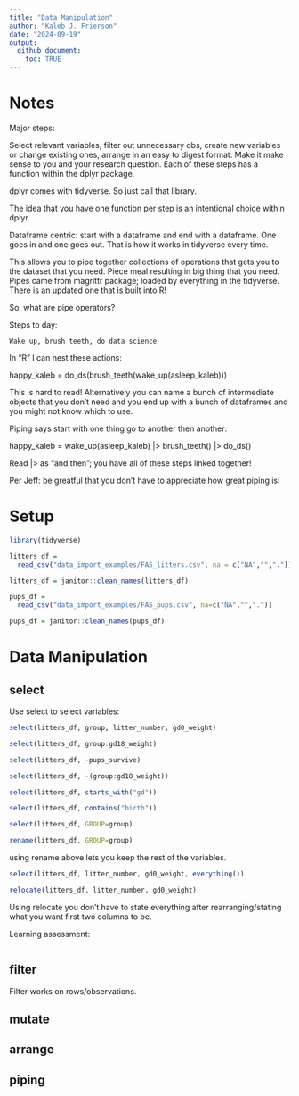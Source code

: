 ```yaml
---
title: "Data Manipulation"
author: "Kaleb J. Frierson"
date: "2024-09-19"
output: 
  github_document:
    toc: TRUE
---
```


# Notes

Major steps: 

Select relevant variables, filter out unnecessary obs, create new variables or change existing ones, arrange in an easy to digest format. Make it make sense to you and your research question. Each of these steps has a function within the dplyr package. 

dplyr comes with tidyverse. So just call that library. 

  The idea that you have one function per step is an intentional choice       within dplyr. 
  
  Dataframe centric: start with a dataframe and end with a dataframe. One     goes in and one goes out. That is how it works in tidyverse every time. 
  
  This allows you to pipe together collections of operations that gets you    to the dataset that you need. Piece meal resulting in big thing that you    need. Pipes came from magrittr package; loaded by everything in the         tidyverse. There is an updated one that is built into R!

So, what are pipe operators? 

  Steps to day: 
    
    Wake up, brush teeth, do data science
    
In "R" I can nest these actions: 

happy_kaleb = do_ds(brush_teeth(wake_up(asleep_kaleb)))

This is hard to read! Alternatively you can name a bunch of intermediate objects that you don't need and you end up with a bunch of dataframes and you might not know which to use. 

Piping says start with one thing go to another then another: 

happy_kaleb = 
wake_up(asleep_kaleb) |>
brush_teeth() |>
do_ds()

Read |> as "and then"; you have all of these steps linked together!

Per Jeff: be greatful that you don't have to appreciate how great piping is!

# Setup

```r
library(tidyverse)
```

```r
litters_df = 
  read_csv("data_import_examples/FAS_litters.csv", na = c("NA","","."))

litters_df = janitor::clean_names(litters_df) 
```

```r
pups_df = 
  read_csv("data_import_examples/FAS_pups.csv", na=c("NA","","."))

pups_df = janitor::clean_names(pups_df)
```

# Data Manipulation

## select

Use select to select variables: 

```r
select(litters_df, group, litter_number, gd0_weight)
```

```r
select(litters_df, group:gd18_weight)
```

```r
select(litters_df, -pups_survive)
```

```r
select(litters_df, -(group:gd18_weight)) 
```


```r
select(litters_df, starts_with("gd")) 

select(litters_df, contains("birth"))
```

```r
select(litters_df, GROUP=group)

rename(litters_df, GROUP=group)
```
 using rename above lets you keep the rest of the variables. 
 
```r
select(litters_df, litter_number, gd0_weight, everything())

relocate(litters_df, litter_number, gd0_weight)
```

Using relocate you don't have to state everything after rearranging/stating what you want first two columns to be. 

Learning assessment: 

```r

```

## filter

Filter works on rows/observations. 


## mutate
## arrange
## piping 











